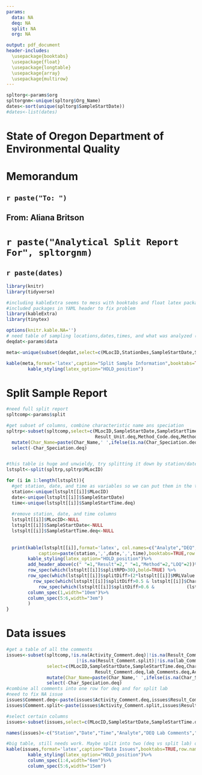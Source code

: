 ```yaml
---
params:
  data: NA
  deq: NA
  split: NA
  org: NA

output: pdf_document
header-includes:
  \usepackage{booktabs}
  \usepackage{float}
  \usepackage{longtable}
  \usepackage{array}
  \usepackage{multirow}
---
```

``` r
spltorg<-params$org
spltorgnm<-unique(spltorg$Org_Name)
dates<-sort(unique(spltorg$SampleStartDate))
#dates<-list(dates)

```
# State of Oregon Department of Environmental Quality 

# Memorandum

## `r paste("To: ")`
## From: Aliana Britson 

# `r paste("Analytical Split Report For", spltorgnm)` 
## `r paste(dates)`


```r
library(knitr)
library(tidyverse)

#including kableExtra seems to mess with booktabs and float latex packages, so compile fails on second pdf. 
#included packages in YAML header to fix problem
library(kableExtra)
library(tinytex)
```

```r
options(knitr.kable.NA='')
# need table of sampling locations,dates,times, and what was analyzed (this last bit might be harder to do-have to group chars, can leave off for now)
deqdat<-params$data

meta<-unique(subset(deqdat,select=c(MLocID,StationDes,SampleStartDate,SampleStartTime)))

kable(meta,format='latex',caption="Split Sample Information",booktabs=TRUE,row.names=FALSE)%>%
        kable_styling(latex_option="HOLD_position")
```
# Split Sample Report

```r
#need full split report
spltcomp<-params$split

#get subset of columns, combine characteristic name ans speciation
spltrp<-subset(spltcomp,select=c(MLocID,SampleStartDate,SampleStartTime.deq,Char_Name,Char_Speciation.deq,Result.deq,Result.split,
                                 Result_Unit.deq,Method_Code.deq,Method_Code.split,MRLValue.deq,MRLValue.split,splitRPD,splitDiff))%>%
  mutate(Char_Name=paste(Char_Name,' ',ifelse(is.na(Char_Speciation.deq),' ',Char_Speciation.deq))) %>%
  select(-Char_Speciation.deq)


#this table is huge and unwieldy, try splitting it down by station/date/time
lstsplt<-split(spltrp,spltrp$MLocID)

for (i in 1:length(lstsplt)){
  #get station, date, and time as variables so we can put them in the table name
  station<-unique(lstsplt[[i]]$MLocID)
  date<-unique(lstsplt[[i]]$SampleStartDate)
  time<-unique(lstsplt[[i]]$SampleStartTime.deq)
  
  #remove station, date, and time columns
  lstsplt[[i]]$MLocID<-NULL
  lstsplt[[i]]$SampleStartDate<-NULL
  lstsplt[[i]]$SampleStartTime.deq<-NULL
  
  
  print(kable(lstsplt[[i]],format='latex', col.names=c("Analyte","DEQ","Split Lab","Unit","DEQ","Split Lab","DEQ","Split Lab","RPD","Diff"),
            caption=paste(station,',',date,',',time),booktabs=TRUE,row.names=FALSE,longtable=TRUE)%>%
        kable_styling(latex_option="HOLD_position")%>%
        add_header_above(c(" "=1,"Result"=2," "=1,"Method"=2,"LOQ"=2))%>%
        row_spec(which(lstsplt[[i]]$splitRPD>30),bold=TRUE) %>%
        row_spec(which(lstsplt[[i]]$splitDiff>(2*lstsplt[[i]]$MRLValue.deq) &            (lstsplt[[i]]$Char_Name!="pH"|lstsplt[[i]]$Char_Name!="Enterococcus"|lstsplt[[i]]$Char_Name!="Escherichia coli"|lstsplt[[i]]$Char_Name!="Fecal Coliform"|lstsplt[[i]]$Char_Name!="Total Coliform")),bold=TRUE)%>%
          row_spec(which(lstsplt[[i]]$splitDiff>0.5 & lstsplt[[i]]$Char_Name=="pH"),bold=TRUE)%>%
            row_spec(which(lstsplt[[i]]$splitDiff>0.6 &            (lstsplt[[i]]$Char_Name=="Enterococcus"|lstsplt[[i]]$Char_Name=="Escherichia coli"|lstsplt[[i]]$Char_Name=="Fecal Coliform"|lstsplt[[i]]$Char_Name=="Total Coliform")),bold=TRUE)%>%
        column_spec(1,width="10em")%>%
        column_spec(5:6,width="3em")
        )
}
```

# Data issues
```r
#get a table of all the comments
issues<-subset(spltcomp,!is.na(Activity_Comment.deq)|!is.na(Result_Comment.deq)|!is.na(lab_Comments.deq)|!is.na(Activity_Comment.split)
                          |!is.na(Result_Comment.split)|!is.na(lab_Comments.split),
               select=c(MLocID,SampleStartDate,SampleStartTime.deq,Char_Name,Char_Speciation.deq,Activity_Comment.deq,
                                 Result_Comment.deq,lab_Comments.deq,Activity_Comment.split,Result_Comment.split,lab_Comments.split)) %>%
               mutate(Char_Name=paste(Char_Name,' ',ifelse(is.na(Char_Speciation.deq),' ',Char_Speciation.deq)))%>%
               select(-Char_Speciation.deq)
#combine all comments into one row for deq and for split lab
#need to fix NA issue
issues$Comment.deq<-paste(issues$Activity_Comment.deq,issues$Result_Comment.deq,issues$lab_Comments.deq)
issues$Comment.split<-paste(issues$Activity_Comment.split,issues$Result_Comment.split,issues$lab_Comments.split)

#select certain columns
issues<-subset(issues,select=c(MLocID,SampleStartDate,SampleStartTime.deq,Char_Name,Comment.deq,Comment.split))

names(issues)<-c("Station","Date","Time","Analyte","DEQ Lab Comments","Split Lab Comments")

#big table, still needs work. Maybe split into two (deq vs split lab) or by site?
kable(issues,format='latex',caption="Data Issues",booktabs=TRUE,row.names=FALSE,longtable=TRUE)%>%
        kable_styling(latex_option="HOLD_position")%>%
        column_spec(1:4,width="6em")%>%
        column_spec(5:6,width="15em")

```